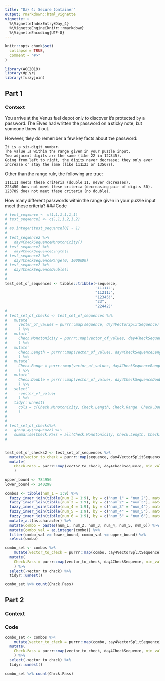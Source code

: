 ```yaml
---
title: "Day 4: Secure Container"
output: rmarkdown::html_vignette
vignette: >
  %\VignetteIndexEntry{Day_4}
  %\VignetteEngine{knitr::rmarkdown}
  %\VignetteEncoding{UTF-8}
---
```


```r
knitr::opts_chunk$set(
  collapse = TRUE,
  comment = "#>"
)
```

```r
library(AOC2019)
library(dplyr)
library(fuzzyjoin)
```

## Part 1
### Context

You arrive at the Venus fuel depot only to discover it's protected by a password. The Elves had written the password on a sticky note, but someone threw it out.

However, they do remember a few key facts about the password:

    It is a six-digit number.
    The value is within the range given in your puzzle input.
    Two adjacent digits are the same (like 22 in 122345).
    Going from left to right, the digits never decrease; they only ever increase or stay the same (like 111123 or 135679).

Other than the range rule, the following are true:

    111111 meets these criteria (double 11, never decreases).
    223450 does not meet these criteria (decreasing pair of digits 50).
    123789 does not meet these criteria (no double).

How many different passwords within the range given in your puzzle input meet these criteria?
### Code

```r


# test_sequence <- c(1,1,1,1,1,1)
# test_sequence2 <- c(1,1,1,2,1,2)
# 
# as.integer(test_sequence[0] - 1)
# 
# test_sequence2 %>% 
#   day4CheckSequenceMonotonicity() 
# test_sequence2 %>% 
#   day4CheckSequenceLength() 
# test_sequence2 %>% 
#   day4CheckSequenceRange(0, 1000000) 
# test_sequence2 %>% 
#   day4CheckSequenceDouble() 
# 
# 
test_set_of_sequences <- tibble::tribble(~sequence,
                                         "111111",
                                         "112112",
                                         "123456",
                                         "23",
                                         "224421"                                         )
# 
# test_set_of_checks <- test_set_of_sequences %>% 
#   mutate(
#     vector_of_values = purrr::map(sequence, day4VectorSplitSequence)
#     ) %>% 
#   mutate(
#     Check.Monotonicity = purrr::map(vector_of_values, day4CheckSequenceMonotonicity)
#     ) %>% 
#   mutate(
#     Check.Length = purrr::map(vector_of_values, day4CheckSequenceLength)
#     ) %>% 
#   mutate(
#     Check.Range = purrr::map(vector_of_values, day4CheckSequenceRange, min_val = 0, max_val = 1000000)
#     ) %>% 
#   mutate(
#     Check.Double = purrr::map(vector_of_values, day4CheckSequenceDouble)
#     ) %>% 
#   select(
#     -vector_of_values
#     ) %>% 
#   tidyr::unnest(
#     cols = c(Check.Monotonicity, Check.Length, Check.Range, Check.Double)
#     ) 
# 
# 
# test_set_of_checks%>%
#   group_by(sequence) %>% 
#   summarise(Check.Pass = all(Check.Monotonicity, Check.Length, Check.Range, Check.Double))
#   


test_set_of_checks2 <- test_set_of_sequences %>% 
  mutate(vector_to_check = purrr::map(sequence, day4VectorSplitSequence)) %>% 
  mutate(
    Check.Pass = purrr::map(vector_to_check, day4CheckSequence, min_val = 0, max_val = 1000000)
    )

upper_bound <- 784956
lower_bound <- 240298

combos <- tibble(num_1 = 1:9) %>% 
  fuzzy_inner_join(tibble(num_2 = 1:9), by = c("num_1" = "num_2"), match_fun = `<=`) %>% 
  fuzzy_inner_join(tibble(num_3 = 1:9), by = c("num_2" = "num_3"), match_fun = `<=`) %>% 
  fuzzy_inner_join(tibble(num_4 = 1:9), by = c("num_3" = "num_4"), match_fun = `<=`) %>% 
  fuzzy_inner_join(tibble(num_5 = 1:9), by = c("num_4" = "num_5"), match_fun = `<=`) %>% 
  fuzzy_inner_join(tibble(num_6 = 1:9), by = c("num_5" = "num_6"), match_fun = `<=`) %>% 
  mutate_all(as.character) %>% 
  mutate(combo = paste0(num_1, num_2, num_3, num_4, num_5, num_6)) %>% 
  mutate(combo_val = as.integer(combo)) %>% 
  filter(combo_val >= lower_bound, combo_val <= upper_bound) %>% 
  select(combo)

combo_set <- combos %>% 
    mutate(vector_to_check = purrr::map(combo, day4VectorSplitSequence)) %>% 
  mutate(
    Check.Pass = purrr::map(vector_to_check, day4CheckSequence, min_val = 0, max_val = 1000000)
    ) %>% 
  select(-vector_to_check) %>% 
  tidyr::unnest()

combo_set %>% count(Check.Pass)

```

## Part 2

### Context

### Code

```r



combo_set <- combos %>% 
    mutate(vector_to_check = purrr::map(combo, day4VectorSplitSequence)) %>% 
  mutate(
    Check.Pass = purrr::map(vector_to_check, day4CheckSequence, min_val = 0, max_val = 1000000, part2 = TRUE)
    ) %>% 
  select(-vector_to_check) %>% 
  tidyr::unnest()

combo_set %>% count(Check.Pass)
```

